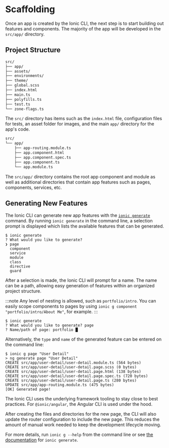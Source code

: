 # Scaffolding

Once an app is created by the Ionic CLI, the next step is to start building out features and components. The majority of the app will be developed in the `src/app/` directory.

## Project Structure

```bash
src/
├── app/
├── assets/
├── environments/
├── theme/
├── global.scss
├── index.html
├── main.ts
├── polyfills.ts
├── test.ts
└── zone-flags.ts
```

The `src/` directory has items such as the `index.html` file, configuration files for tests, an asset folder for images, and the main `app/` directory for the app's code.

```bash
src/
└── app/
    ├── app-routing.module.ts
    ├── app.component.html
    ├── app.component.spec.ts
    ├── app.component.ts
    └── app.module.ts
```

The `src/app/` directory contains the root app component and module as well as additional directories that contain app features such as pages, components, services, etc.

## Generating New Features

The Ionic CLI can generate new app features with the [`ionic generate`](../cli/commands/generate) command. By running `ionic generate` in the command line, a selection prompt is displayed which lists the available features that can be generated.

```shell-session
$ ionic generate
? What would you like to generate?
❯ page
  component
  service
  module
  class
  directive
  guard
```

After a selection is made, the Ionic CLI will prompt for a name. The name can be a path, allowing easy generation of features within an organized project structure.

:::note
Any level of nesting is allowed, such as `portfolio/intro`. You can easily scope components to pages by using `ionic g component "portfolio/intro/About Me"`, for example.
:::

```shell-session
$ ionic generate
? What would you like to generate? page
? Name/path of page: portfolio █
```

Alternatively, the `type` and `name` of the generated feature can be entered on the command line:

```shell-session
$ ionic g page "User Detail"
> ng generate page "User Detail"
CREATE src/app/user-detail/user-detail.module.ts (564 bytes)
CREATE src/app/user-detail/user-detail.page.scss (0 bytes)
CREATE src/app/user-detail/user-detail.page.html (138 bytes)
CREATE src/app/user-detail/user-detail.page.spec.ts (720 bytes)
CREATE src/app/user-detail/user-detail.page.ts (280 bytes)
UPDATE src/app/app-routing.module.ts (475 bytes)
[OK] Generated page!
```

The Ionic CLI uses the underlying framework tooling to stay close to best practices. For `@ionic/angular`, the Angular CLI is used under the hood.

After creating the files and directories for the new page, the CLI will also update the router configuration to include the new page. This reduces the amount of manual work needed to keep the development lifecycle moving.

For more details, run `ionic g --help` from the command line or see [the documentation](../cli/commands/generate) for `ionic generate`.
